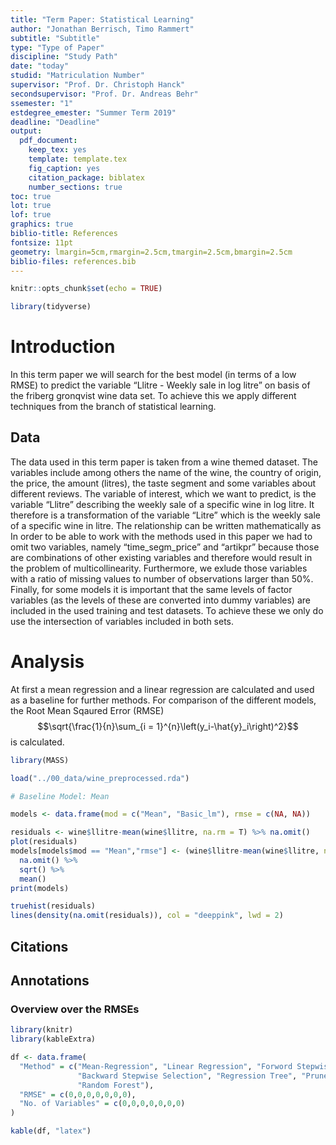 ```yaml
---
title: "Term Paper: Statistical Learning"
author: "Jonathan Berrisch, Timo Rammert"
subtitle: "Subtitle"
type: "Type of Paper"
discipline: "Study Path"
date: "today"
studid: "Matriculation Number"
supervisor: "Prof. Dr. Christoph Hanck"
secondsupervisor: "Prof. Dr. Andreas Behr"
ssemester: "1"
estdegree_emester: "Summer Term 2019"
deadline: "Deadline"
output:
  pdf_document:
    keep_tex: yes
    template: template.tex
    fig_caption: yes
    citation_package: biblatex
    number_sections: true
toc: true
lot: true
lof: true
graphics: true
biblio-title: References
fontsize: 11pt
geometry: lmargin=5cm,rmargin=2.5cm,tmargin=2.5cm,bmargin=2.5cm
biblio-files: references.bib
---
```


<!-- % Template Version 1.1 -->

```r
knitr::opts_chunk$set(echo = TRUE)

library(tidyverse)
```
# Introduction

In this term paper we will search for the best model (in terms of a low RMSE) to predict the variable "Llitre - Weekly sale in log litre" on basis of the friberg gronqvist wine data set. To achieve this we apply different techniques from the branch of statistical learning.

## Data

The data used in this term paper is taken from a wine themed dataset. The variables include among others the name of the wine, the country of origin, the price, the amount (litres), the taste segment and some variables about different reviews.
The variable of interest, which we want to predict, is the variable "Llitre" describing the weekly sale of a specific wine in log litre. It therefore is a transformation of the variable "Litre" which is the weekly sale of a specific wine in litre. The relationship can be written mathematically as 
\begin{equation}
Llitre = \log{Litre}*1000000.
\end{equation}
In order to be able to work with the methods used in this paper we had to omit two variables, namely "time_segm_price" and "artikpr" because those are combinations of other existing variables and therefore would result in the problem of multicollinearity.
Furthermore, we exlude those variables with a ratio of missing values to number of observations larger than $50\%$.
Finally, for some models it is important that the same levels of factor variables (as the levels of these are converted into dummy variables) are included in the used training and test datasets. To achieve these we only do use the intersection of variables included in both sets.

# Analysis

At first a mean regression and a linear regression are calculated and used as a baseline for further methods.
For comparison of the different models, the Root Mean Sqaured Error (RMSE) $$\sqrt{\frac{1}{n}\sum_{i = 1}^{n}\left(y_i-\hat{y}_i\right)^2}$$ is calculated.

```r

library(MASS)

load("../00_data/wine_preprocessed.rda")

# Baseline Model: Mean

models <- data.frame(mod = c("Mean", "Basic_lm"), rmse = c(NA, NA))

residuals <- wine$llitre-mean(wine$llitre, na.rm = T) %>% na.omit()
plot(residuals)
models[models$mod == "Mean","rmse"] <- (wine$llitre-mean(wine$llitre, na.rm = T))^2 %>% 
  na.omit() %>%
  sqrt() %>%
  mean()
print(models)
```


```r

truehist(residuals)
lines(density(na.omit(residuals)), col = "deeppink", lwd = 2)
```



\pagebreak

## Citations



\pagebreak

## Annotations

### Overview over the RMSEs

```r
library(knitr)
library(kableExtra)

df <- data.frame(
  "Method" = c("Mean-Regression", "Linear Regression", "Forword Stepwise Selection",
               "Backward Stepwise Selection", "Regression Tree", "Pruned Tree",
               "Random Forest"),
  "RMSE" = c(0,0,0,0,0,0,0),
  "No. of Variables" = c(0,0,0,0,0,0,0)
)

kable(df, "latex")


```
